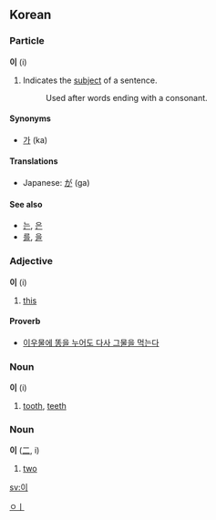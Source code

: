 == Korean ==

===Particle===
'''이''' (i)

# Indicates the [[subject]] of a sentence.<!-- too simplistic? -->
#:Used after words ending with a consonant.

====Synonyms====
*[[가]] (ka)

====Translations====
*Japanese: [[が]] (ga)

====See also====
*[[는]], [[은]]
*[[를]], [[을]]

===Adjective===
'''이''' (i)

# [[this]]

====Proverb====
*[[이우물에 똥을 누어도 다사 그물을 먹는다]]

===Noun===
'''이''' (i)

# [[tooth]], [[teeth]]

===Noun===
'''이''' ([[二]], i)

# [[two]]
[[Category:Korean nouns|ㅇㅣ]]
[[sv:이]]